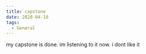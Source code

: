 ---
title: capstone
date: 2020-04-18
tags:
  - General
---

my capstone is done. im listening to it now.  i dont like it